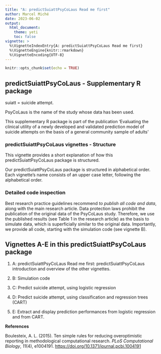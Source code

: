 ```yaml
---
title: "A: predictSuiattPsyCoLaus Read me first"
author: Marcel Miché
date: 2023-06-02
output:
  html_document:
    theme: yeti
    toc: false
vignette: >
  %\VignetteIndexEntry{A: predictSuiattPsyCoLaus Read me first}
  %\VignetteEngine{knitr::rmarkdown}
  %\VignetteEncoding{UTF-8}
---
```


```r
knitr::opts_chunk$set(echo = TRUE)
```

## predictSuiattPsyCoLaus - Supplementary R package

suiatt = suicide attempt.

PsyCoLaus is the name of the study whose data has been used.

This supplementary R package is part of the publication 'Evaluating the clinical utility of a newly developed and validated prediction model of suicide attempts on the basis of a general community sample of adults'

### predictSuiattPsyCoLaus vignettes - Structure

This vignette provides a short explanation of how this predictSuiattPsyCoLaus package is structured.

Our predictSuiattPsyCoLaus package is structured in alphabetical order. Each vignette's name consists of an upper case letter, following the alphabetical order.

### Detailed code inspection

Best research practice guidelines recommend *to publish all code and data*, along with the main research article. Data protection laws prohibit the publication of the original data of the PsyCoLaus study. Therefore, we use the published results (see Table 1 in the research article) as the basis to simulate data, which is superficially similar to the original data. Importantly, we provide all code, starting with the simulation code (see vignette B).

## Vignettes A-E in this predictSuiattPsyCoLaus package

1. A: predictSuiattPsyCoLaus Read me first: predictSuiattPsyCoLaus introduction and overview of the other vignettes.

2. B: Simulation code

3. C: Predict suicide attempt, using logistic regression

4. D: Predict suicide attempt, using classification and regression trees (CART)

5. E: Extract and display prediction performances from logistic regression and from CART.

**References**

Boulesteix, A. L. (2015). Ten simple rules for reducing overoptimistic reporting in methodological computational research. *PLoS Computational Biology*, *11*(4), e1004191. [https://doi.org/10.1371/journal.pcbi.1004191](https://doi.org/10.1371/journal.pcbi.1004191)



